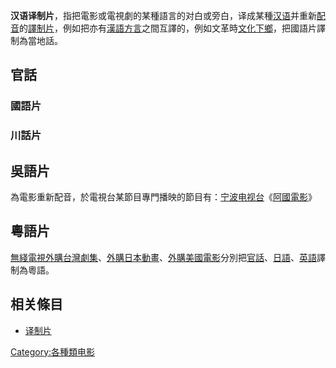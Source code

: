 '''汉语译制片'''，指把電影或電視劇的某種語言的对白或旁白，译成某種[[汉语|汉语]]并重新[[配音|配音]]的[[譯制片|譯制片]]，例如把{{fact|第一部汉语译制片是1948年1月8日在[[大上海大戏院|大上海大戏院]]公映的意大利影片《[[一舞难忘|一舞难忘]]》，由[[王文涛|王文涛]]等二十几名[[华侨|华侨]]译制配音。1949年5月， [[东北电影制片厂|东北电影制片厂]]（今[[长春电影制片厂|长春电影制片厂]]）译制的[[苏联|苏联]]影片《[[普通一兵|普通一兵]]》是[[中华人民共和国|中华人民共和国]]的第一部译制片。}}亦有[[漢語方言|漢語方言]]之間互譯的，例如文革時[[文化下鄉|文化下鄉]]，把國語片譯制為當地話。

==官話==

===國語片===
{{main|长春电影制片厂译制作品列表}}{{main|上海电影译制厂作品列表}}{{main|北京电影制片厂译制作品列表}}
===川話片===

==吳語片==
為電影重新配音，於電視台某節目專門播映的節目有：[[宁波电视台|宁波电视台]]《[[阿國電影|阿國電影]]》

==粵語片==

[[無綫電視外購台灣劇集列表|無綫電視外購台灣劇集]]、[[無綫電視外購日本動畫列表|外購日本動畫]]、[[無綫電視外購美國電影列表|外購美國電影]]分別把[[官話|官話]]、[[日語|日語]]、[[英語|英語]]譯制為粵語。

== 相关條目 ==
*[[译制片|译制片]]

[[Category:各種類电影|Category:各種類电影]]